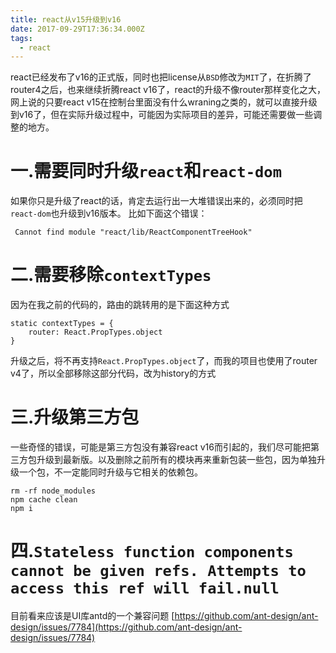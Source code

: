 ```yaml
---
title: react从v15升级到v16
date: 2017-09-29T17:36:34.000Z
tags:
  - react
---
```


react已经发布了v16的正式版，同时也把license从`BSD`修改为`MIT`了，在折腾了router4之后，也来继续折腾react v16了，react的升级不像router那样变化之大，网上说的只要react v15在控制台里面没有什么wraning之类的，就可以直接升级到v16了，但在实际升级过程中，可能因为实际项目的差异，可能还需要做一些调整的地方。



# 一.需要同时升级`react`和`react-dom`

如果你只是升级了react的话，肯定去运行出一大堆错误出来的，必须同时把`react-dom`也升级到v16版本。
比如下面这个错误：

```
 Cannot find module "react/lib/ReactComponentTreeHook"
```

# 二.需要移除`contextTypes`

因为在我之前的代码的，路由的跳转用的是下面这种方式

```
static contextTypes = {
    router: React.PropTypes.object
}
```
升级之后，将不再支持`React.PropTypes.object`了，而我的项目也使用了router v4了，所以全部移除这部分代码，改为history的方式

# 三.升级第三方包

一些奇怪的错误，可能是第三方包没有兼容react v16而引起的，我们尽可能把第三方包升级到最新版。以及删除之前所有的模块再来重新包装一些包，因为单独升级一个包，不一定能同时升级与它相关的依赖包。

```
rm -rf node_modules
npm cache clean
npm i
```

# 四.`Stateless function components cannot be given refs. Attempts to access this ref will fail.null`

目前看来应该是UI库antd的一个兼容问题 [https://github.com/ant-design/ant-design/issues/7784](https://github.com/ant-design/ant-design/issues/7784)
